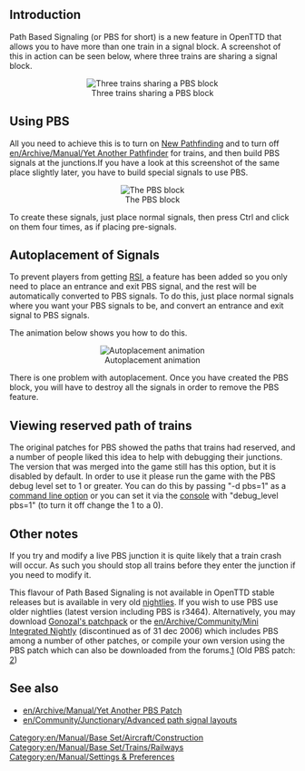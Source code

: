 {{en/Archive/Historic|This article describes first approach to path based signalling in OpenTTD. This system is no longer available. To get similar functionality in recent versions of OpenTTD, see [[en/Archive/Manual/Yet Another PBS Patch]]}}

==Introduction==
Path Based Signaling (or PBS for short) is a new feature in OpenTTD that allows you to have more than one train in a signal block. A screenshot of this in action can be seen below, where three trains are sharing a signal block.

<center>[[File:en/Archive/Manual/Pbs1.png|center|frame|Three trains sharing a PBS block]]</center>

==Using PBS==
All you need to achieve this is to turn on [[en/Archive/Manual/Settings/New global pathfinding|New Pathfinding]] and to turn off [[en/Archive/Manual/Yet Another Pathfinder]] for trains, and then build PBS signals at the junctions.If you have a look at this screenshot of the same place slightly later, you have to build special signals to use PBS.

<center>[[File:en/Archive/Manual/Pbs2.png|center|frame|The PBS block]]</center>

To create these signals, just place normal signals, then press Ctrl and click on them four times, as if placing pre-signals.

==Autoplacement of Signals==
To prevent players from getting [https://www.wikipedia.org/wiki/Repetitive_strain_injury RSI], a feature has been added so you only need to place an entrance and exit PBS signal, and the rest will be automatically converted to PBS signals. To do this, just place normal signals where you want your PBS signals to be, and convert an entrance and exit signal to PBS signals.

The animation below shows you how to do this.

<center>[[File:en/Archive/Manual/Pbs.gif|center|frame|Autoplacement animation]]</center>

There is one problem with autoplacement. Once you have created the PBS block, you will have to destroy all the signals in order to remove the PBS feature.

==Viewing reserved path of trains==
The original patches for PBS showed the paths that trains had reserved, and a number of people liked this idea to help with debugging their junctions. The version that was merged into the game still has this option, but it is disabled by default. In order to use it please run the game with the PBS debug level set to 1 or greater. You can do this by passing "-d pbs=1" as a [[en/Manual/Command line|command line option]] or you can set it via the [[en/Manual/Console|console]] with "debug_level pbs=1" (to turn it off change the 1 to a 0).

==Other notes==
If you try and modify a live PBS junction it is quite likely that a train crash will occur. As such you should stop all trains before they enter the junction if you need to modify it.

This flavour of Path Based Signaling is not available in OpenTTD stable releases but is available in very old [[en/Archive/Community/Nightly build|nightlies]]. If you wish to use PBS use older nightlies (latest version including PBS is r3464).  Alternatively, you may download [http://www.tt-forums.net/viewtopic.php?f=33&t=36127 Gonozal's patchpack] or the [[en/Archive/Community/Mini Integrated Nightly]] (discontinued as of 31 dec 2006) which includes PBS among a number of other patches, or compile your own version using the PBS patch which can also be downloaded from the forums.[http://www.tt-forums.net/viewtopic.php?f=33&t=36107] (Old PBS patch: [http://www.tt-forums.net/viewtopic.php?t=14154])

== See also ==
* [[en/Archive/Manual/Yet Another PBS Patch]]
* [[en/Community/Junctionary/Advanced path signal layouts]]

[[Category:en/Manual/Base Set/Aircraft/Construction]]
[[Category:en/Manual/Base Set/Trains/Railways]]
[[Category:en/Manual/Settings & Preferences]]